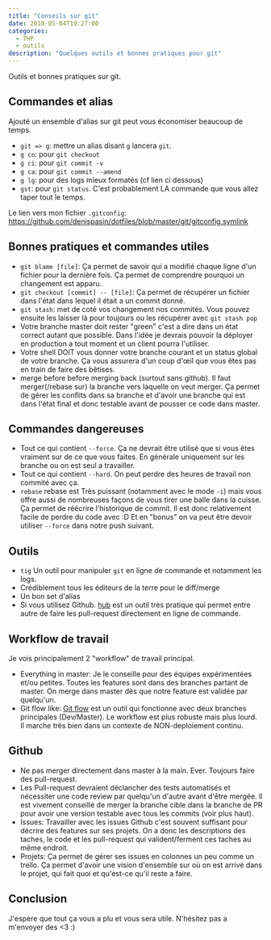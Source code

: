 ```yaml
---
title: "Conseils sur git"
date: 2018-05-04T19:27:00
categories:
  - THP
  - outils
description: "Quelques outils et bonnes pratiques pour git"
---
```


Outils et bonnes pratiques sur git.

<!-- more -->

<Youtube videoId="on-fDrUPkOM" />

## Commandes et alias

Ajouté un ensemble d'alias sur git peut vous économiser beaucoup de temps.

- `git => g`: mettre un alias disant `g` lancera `git`.
- `g co`: pour `git checkout`
- `g ci`: pour `git commit -v`
- `g ca`: pour `git commit --amend`
- `g lg`: pour des logs mieux formatés (cf lien ci dessous)
- `gst`: pour `git status`. C'est probablement LA commande que vous allez taper tout le temps.

Le lien vers mon fichier `.gitconfig`: https://github.com/denispasin/dotfiles/blob/master/git/gitconfig.symlink

## Bonnes pratiques et commandes utiles

- `git blame [file]`: Ça permet de savoir qui a modifié chaque ligne d'un fichier pour la dernière fois. Ça permet de comprendre pourquoi un changement est apparu.
- `git checkout [commit] -- [file]`: Ça permet de récupérer un fichier dans l'état dans lequel il était a un commit donné.
- `git stash`: met de coté vos changement nos commités. Vous pouvez ensuite les laisser là pour toujours ou les récupérer avec `git stash pop`
- Votre branche master doit rester "green" c'est a dire dans un état correct autant que possible. Dans l'idée je devrais pouvoir la déployer en production a tout moment et un client pourra l'utiliser.
- Votre shell DOIT vous donner votre branche courant et un status global de votre branche. Ça vous assurera d'un coup d'œil que vous êtes pas en train de faire des bêtises.
- merge before before merging back (surtout sans github). Il faut merger(/rebase sur) la branche vers laquelle on veut merger. Ça permet de gérer les conflits dans sa branche et d'avoir une branche qui est dans l'état final et donc testable avant de pousser ce code dans master.

## Commandes dangereuses

- Tout ce qui contient `--force`. Ça ne devrait être utilisé que si vous êtes vraiment sur de ce que vous faites. En générale uniquement sur les branche ou on est seul a travailler.
- Tout ce qui contient `--hard`. On peut perdre des heures de travail non commité avec ça.
- `rebase` rebase est Très puissant (notamment avec le mode `-i`) mais vous offre aussi de nombreuses façons de vous tirer une balle dans la cuisse. Ça permet de réécrire l'historique de commit. Il est donc relativement facile de perdre du code avec :D Et en "bonus" on va peut être devoir utiliser `--force` dans notre push suivant.

## Outils

- `tig` Un outil pour manipuler `git` en ligne de commande et notamment les logs.
- Crédiblement tous les éditeurs de la terre pour le diff/merge
- Un bon set d'alias
- Si vous utilisez Github. [hub](https://hub.github.com/) est un outil très pratique qui permet entre autre de faire les pull-request directement en ligne de commande.

## Workflow de travail

Je vois principalement 2 "workflow" de travail principal.

- Everything in master: Je le conseille pour des équipes expérimentées et/ou petites. Toutes les features sont dans des branches partant de master. On merge dans master dès que notre feature est validée par quelqu'un.
- Git flow like: [Git flow](https://danielkummer.github.io/git-flow-cheatsheet/index.fr_FR.html) est un outil qui fonctionne avec deux branches principales (Dev/Master). Le workflow est plus robuste mais plus lourd. Il marche très bien dans un contexte de NON-deploiement continu.

## Github

- Ne pas merger directement dans master à la main. Ever. Toujours faire des pull-request.
- Les Pull-request devraient déclancher des tests automatisés et nécessiter une code review par quelqu'un d'autre avant d'être mergée. Il est vivement conseillé de merger la branche cible dans la branche de PR pour avoir une version testable avec tous les commits (voir plus haut).
- Issues: Travailler avec les issues Github c'est souvent suffisant pour décrire des features sur ses projets. On a donc les descriptions des taches, le code et les pull-request qui valident/ferment ces taches au même endroit.
- Projets: Ça permet de gérer ses issues en colonnes un peu comme un trello. Ça permet d'avoir une vision d'ensemble sur où on est arrivé dans le projet, qui fait quoi et qu'est-ce qu'il reste a faire.

## Conclusion

J'espère que tout ça vous a plu et vous sera utile. N'hésitez pas a m'envoyer des <3 :)
